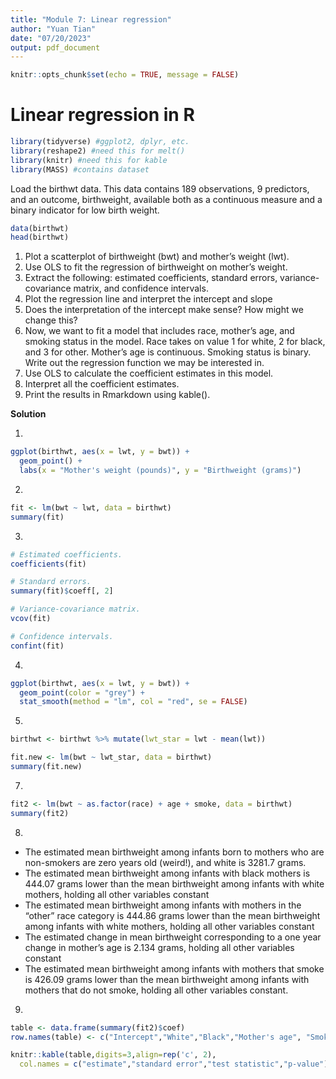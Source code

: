 ```yaml
---
title: "Module 7: Linear regression"
author: "Yuan Tian"
date: "07/20/2023"
output: pdf_document
---
```


```r
knitr::opts_chunk$set(echo = TRUE, message = FALSE)
```

# Linear regression in R

```r
library(tidyverse) #ggplot2, dplyr, etc.
library(reshape2) #need this for melt()
library(knitr) #need this for kable
library(MASS) #contains dataset
```

Load the birthwt data. This data contains 189 observations, 9 predictors, and an outcome, birthweight, available both as a continuous measure and a binary indicator for low birth weight.

```r
data(birthwt)
head(birthwt)
```

1. Plot a scatterplot of birthweight (bwt) and mother's weight (lwt).
2. Use OLS to fit the regression of birthweight on mother's weight.
3. Extract the following: estimated coefficients, standard errors, variance-covariance matrix, and confidence intervals.
4. Plot the regression line and interpret the intercept and slope
5. Does the interpretation of the intercept make sense? How might we change this?
6. Now, we want to fit a model that includes race, mother's age, and smoking status in the model. Race takes on value 1 for white, 2 for black, and 3 for other. Mother's age is continuous. Smoking status is binary. Write out the regression function we may be interested in.
7. Use OLS to calculate the coefficient estimates in this model.
8. Interpret all the coefficient estimates.
9. Print the results in Rmarkdown using kable().

**Solution**

1. 
```r
ggplot(birthwt, aes(x = lwt, y = bwt)) + 
  geom_point() +
  labs(x = "Mother's weight (pounds)", y = "Birthweight (grams)")
```

2. 
```r
fit <- lm(bwt ~ lwt, data = birthwt)
summary(fit)
```

3. 
```r
# Estimated coefficients.
coefficients(fit)

# Standard errors. 
summary(fit)$coeff[, 2]

# Variance-covariance matrix. 
vcov(fit)

# Confidence intervals. 
confint(fit)
```

4. 
```r
ggplot(birthwt, aes(x = lwt, y = bwt)) +
  geom_point(color = "grey") +
  stat_smooth(method = "lm", col = "red", se = FALSE)
```

5. 
```r
birthwt <- birthwt %>% mutate(lwt_star = lwt - mean(lwt)) 

fit.new <- lm(bwt ~ lwt_star, data = birthwt)
summary(fit.new)
```

7. 
```r
fit2 <- lm(bwt ~ as.factor(race) + age + smoke, data = birthwt)
summary(fit2)
```

8. 

- The estimated mean birthweight among infants born to mothers who are non-smokers are zero years old (weird!), and white is $3281.7$ grams.
- The estimated mean birthweight among infants with black mothers is $444.07$ grams lower than the mean birthweight among infants with white mothers, holding all other variables constant
- The estimated mean birthweight among infants with mothers in the "other" race category is $444.86$ grams lower than the mean birthweight among infants with white mothers, holding all other variables constant
- The estimated change in mean birthweight corresponding to a one year change in mother's age is $2.134$ grams, holding all other variables constant
- The estimated mean birthweight among infants with mothers that smoke is $426.09$ grams lower than the mean birthweight among infants with mothers that do not smoke, holding all other variables constant.

9. 
```r
table <- data.frame(summary(fit2)$coef)
row.names(table) <- c("Intercept","White","Black","Mother's age", "Smoker")

knitr::kable(table,digits=3,align=rep('c', 2),
  col.names = c("estimate","standard error","test statistic","p-value"))
```

